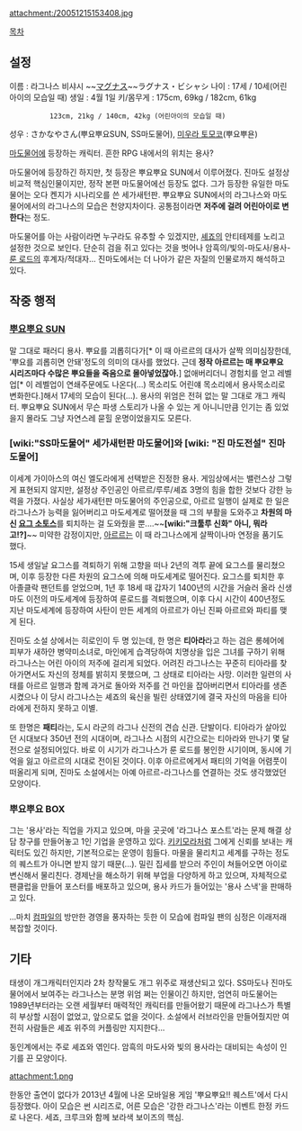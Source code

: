 attachment:/20051215153408.jpg

[[목차]]
== 설정 ==
이름 : 라그나스 비샤시 ~~[[매그너스|マグナス]]~~ラグナス・ビシャシ
나이 : 17세 / 10세(어린아이의 모습일 때)  
생일 : 4월 1일
키/몸무게 : 175cm, 69kg / 182cm, 61kg  
           123cm, 21kg / 140cm, 42kg (어린아이의 모습일 때)
성우 : さかなやさん(뿌요뿌요SUN, SS마도물어), [[미우라 토모코]](뿌요뿌욘)

[[마도물어]]에 등장하는 캐릭터. 흔한 RPG 내에서의 위치는 용사?

마도물어에 등장하긴 하지만, 첫 등장은 뿌요뿌요 SUN에서 이루어졌다. 진마도 설정상 비교적 핵심인물이지만, 정작 본편 마도물어에선 등장도 없다. 그가 등장한 유일한 마도물어는 오다 켄지가 시나리오를 쓴 세가새턴판. 뿌요뿌요 SUN에서의 라그나스와 마도물어에서의 라그나스의 모습은 천양지차이다. 공통점이라면 '''저주에 걸려 어린아이로 변한다'''는 정도.

마도물어를 아는 사람이라면 누구라도 유추할 수 있겠지만, [[셰죠]]의 안티테제를 노리고 설정한 것으로 보인다. 단순히 검을 쥐고 있다는 것을 벗어나 암흑의/빛의-마도사/용사-[[룬 로드]]의 후계자/적대자... 진마도에서는 더 나아가 같은 자질의 인물로까지 해석하고 있다.

== 작중 행적 ==
=== [[뿌요뿌요 SUN]] ===
말 그대로 패러디 용사. 뿌요를 괴롭히다가[* 이 때 아르르의 대사가 살짝 의미심장한데, '뿌요를 괴롭히면 안돼'정도의 의미의 대사를 했었다. 근데 '''정작 아르르는 매 뿌요뿌요 시리즈마다 수많은 뿌요들을 죽음으로 몰아넣었잖아.'''] 없애버리더니 경험치를 얻고 레벨업[* 이 레벨업이 연쇄주문에도 나온다(...) 목소리도 어린얘 목소리에서 용사목소리로 변화한다.]해서 17세의 모습이 된다(...). 용사의 위엄은 전혀 없는 말 그대로 개그 캐릭터. 뿌요뿌요 SUN에서 무슨 파생 스토리가 나올 수 있는 게 아니니만큼 인기는 좀 있었을지 몰라도 그냥 자연스레 묻힐 운명이었을지도 모른다.

=== [wiki:"SS마도물어" 세가새턴판 마도물어]와 [wiki: "진 마도전설" 진마도물어] ===
이세계 가이아스의 여신 엘도라에게 선택받은 진정한 용사. 게임상에서는 밸런스상 그렇게 표현되지 않지만, 설정상 주인공인 아르르/루루/셰죠 3명의 힘을 합한 것보다 강한 능력을 가졌다. 사실상 세가새턴판 마도물어의 주인공으로, 아르르 일행이 실제로 한 일은 라그나스가 능력을 잃어버리고 마도세계로 떨어졌을 때 그의 부활을 도와주고 '''차원의 마신 [[요그 소토스]]'''를 퇴치하는 걸 도와줬을 뿐....~~'''[wiki:"크툴루 신화" 아니, 뭐라고!?]'''~~
미약한 감정이지만, [[아르르]]는 이 때 라그나스에게 살짝이나마 연정을 품기도 했다.

15세 생일날 요그스를 격퇴하기 위해 고향을 떠나 2년의 격투 끝에 요그스를 물리쳤으며, 이후 등장한 다른 차원의 요그스에 의해 마도세계로 떨어진다. 요그스를 퇴치한 후 아졸클락 팬던트를 얻었으며, 1년 후 18세 때 갑자기 1400년의 시간을 거슬러 올라 신생마도 이전의 마도세계에 등장하여 룬로드를 격퇴했으며, 이후 다시 시간이 400년정도 지난 마도세계에 등장하여 사탄이 만든 세계의 아르르가 아닌 진짜 아르르와 파티를 맺게 된다.

진마도 소설 상에서는 히로인이 두 명 있는데, 한 명은 '''티아라'''라고 하는 검은 롱헤어에 피부가 새하얀 병약미소녀로, 마인에게 습격당하여 치명상을 입은 그녀를 구하기 위해 라그나스는 어린 아이의 저주에 걸리게 되었다. 어려진 라그나스는 꾸준히 티아라를 찾아가면서도 자신의 정체를 밝히지 못했으며, 그 상태로 티아라는 사망. 이러한 일련의 사태를 아르르 일행과 함께 과거로 돌아와 저주를 건 마인을 잡아버리면서 티아라를 생존시켰으나 이 당시 라그나스는 셰죠의 육신을 빌린 상태였기에 결국 자신의 마음을 티아라에게 전하지 못하고 이별.

또 한명은 '''패티'''라는, 도시 라군의 라그나 신전의 견습 신관. 단발이다. 티아라가 살아있던 시대보다 350년 전의 시대이며, 라그나스 시점의 시간으로는 티아라와 만나기 몇 달 전으로 설정되어있다. 바로 이 시기가 라그나스가 룬 로드를 봉인한 시기이며, 동시에 기억을 잃고 아르르의 시대로 전이된 것이다. 이후 아르르에게서 패티의 기억을 어렴풋이 떠올리게 되며, 진마도 소설에서는 아예 아르르-라그나스를 연결하는 것도 생각했었던 모양이다.

=== 뿌요뿌요 BOX ===
그는 '용사'라는 직업을 가지고 있으며, 마을 곳곳에 '라그나스 포스트'라는 문제 해결 상담 창구를 만들어놓고 1인 기업을 운영하고 있다. [[키키모라]]처럼 그에게 신뢰를 보내는 캐릭터도 있긴 하지만, 기본적으로는 운영이 힘들다. 마물을 물리치고 세계를 구하는 정도의 퀘스트가 아니면 받지 않기 때문(...). 밀린 집세를 받으러 주인이 쳐들어오면 아이로 변신해서 물리친다. 경제난을 해소하기 위해 부업을 다양하게 하고 있으며, 자체적으로 팬클럽을 만들어 포스터를 배포하고 있으며, 용사 카드가 들어있는 '용사 스낵'을 판매하고 있다.

...마치 [[컴파일]]의 방만한 경영을 풍자하는 듯한 이 모습에 컴파일 팬의 심정은 이래저래 복잡할 것이다.

== 기타 ==
태생이 개그캐릭터인지라 2차 창작물도 개그 위주로 재생산되고 있다. SS마도나 진마도물어에서 보여주는 라그나스는 분명 위엄 쩌는 인물이긴 하지만, 엄연히 마도물어는 1989년부터라는 오랜 세월부터 매력적인 캐릭터를 만들어왔기 때문에 라그나스가 특별히 부상할 시점이 없었고, 앞으로도 없을 것이다. 소설에서 러브라인을 만들어줬지만 여전히 사람들은 셰죠 위주의 커플링만 지지한다...

동인계에서는 주로 셰죠와 엮인다. 암흑의 마도사와 빛의 용사라는 대비되는 속성이 인기를 끈 모양이다.

attachment:1.png

한동안 출연이 없다가 2013년 4월에 나온 모바일용 게임 '뿌요뿌요!! 퀘스트'에서 다시 등장했다. 아이 모습은 썬 시리즈로, 어른 모습은 '강한 라그나스'라는 이벤트 한정 카드로 나온다. 세죠, 크루크와 함께 보라색 보이즈의 핵심.
